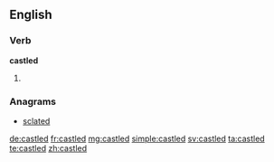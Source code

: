 ==English==

===Verb===
'''castled'''

# {{en-past of|castle}}

===Anagrams===
* [[sclated#English|sclated]]

[[de:castled]]
[[fr:castled]]
[[mg:castled]]
[[simple:castled]]
[[sv:castled]]
[[ta:castled]]
[[te:castled]]
[[zh:castled]]